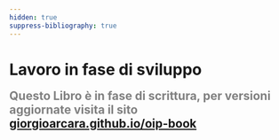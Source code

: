 ```yaml
---
hidden: true
suppress-bibliography: true
---
```


# Lavoro in fase di sviluppo {.unnumbered}

`\begin{center}{\Large \textcolor{gray}{\textbf{Questo Libro è in fase di scrittura,\\ per versioni aggiornate visita il sito\\ \url{giorgioarcara.github.io/oip-book}}}}\end{center}`{=latex}

`<span style="color:gray; font-weight:bold; font-size:1.5em;"> Questo Libro è in fase di scrittura, per versioni aggiornate visita il sito  <a href="https://giorgioarcara.github.io/oip-book">giorgioarcara.github.io/oip-book</a> </span>`{=html}